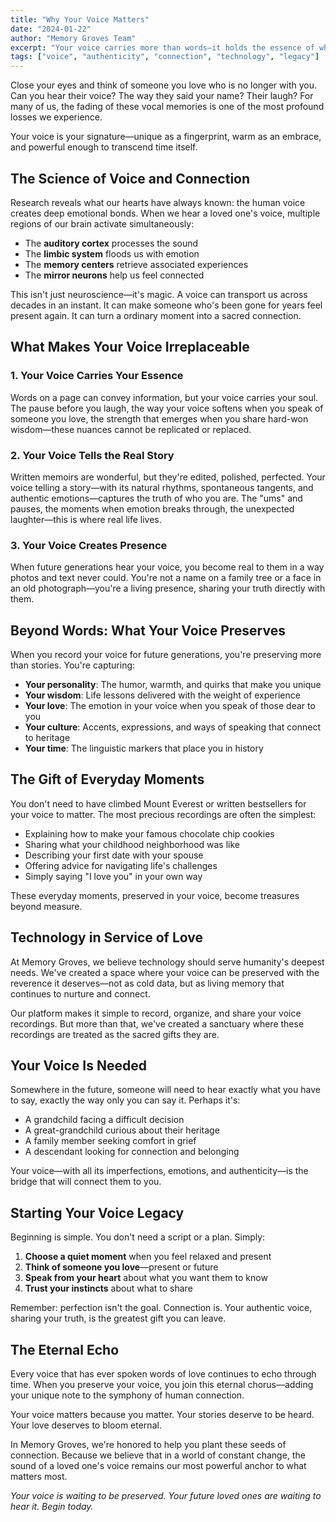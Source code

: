 ```yaml
---
title: "Why Your Voice Matters"
date: "2024-01-22"
author: "Memory Groves Team"
excerpt: "Your voice carries more than words—it holds the essence of who you are. Discover why preserving your authentic voice creates connections that transcend time."
tags: ["voice", "authenticity", "connection", "technology", "legacy"]
---
```


Close your eyes and think of someone you love who is no longer with you. Can you hear their voice? The way they said your name? Their laugh? For many of us, the fading of these vocal memories is one of the most profound losses we experience.

Your voice is your signature—unique as a fingerprint, warm as an embrace, and powerful enough to transcend time itself.

## The Science of Voice and Connection

Research reveals what our hearts have always known: the human voice creates deep emotional bonds. When we hear a loved one's voice, multiple regions of our brain activate simultaneously:

- The **auditory cortex** processes the sound
- The **limbic system** floods us with emotion
- The **memory centers** retrieve associated experiences
- The **mirror neurons** help us feel connected

This isn't just neuroscience—it's magic. A voice can transport us across decades in an instant. It can make someone who's been gone for years feel present again. It can turn a ordinary moment into a sacred connection.

## What Makes Your Voice Irreplaceable

### 1. Your Voice Carries Your Essence

Words on a page can convey information, but your voice carries your soul. The pause before you laugh, the way your voice softens when you speak of someone you love, the strength that emerges when you share hard-won wisdom—these nuances cannot be replicated or replaced.

### 2. Your Voice Tells the Real Story

Written memoirs are wonderful, but they're edited, polished, perfected. Your voice telling a story—with its natural rhythms, spontaneous tangents, and authentic emotions—captures the truth of who you are. The "ums" and pauses, the moments when emotion breaks through, the unexpected laughter—this is where real life lives.

### 3. Your Voice Creates Presence

When future generations hear your voice, you become real to them in a way photos and text never could. You're not a name on a family tree or a face in an old photograph—you're a living presence, sharing your truth directly with them.

## Beyond Words: What Your Voice Preserves

When you record your voice for future generations, you're preserving more than stories. You're capturing:

- **Your personality**: The humor, warmth, and quirks that make you unique
- **Your wisdom**: Life lessons delivered with the weight of experience
- **Your love**: The emotion in your voice when you speak of those dear to you
- **Your culture**: Accents, expressions, and ways of speaking that connect to heritage
- **Your time**: The linguistic markers that place you in history

## The Gift of Everyday Moments

You don't need to have climbed Mount Everest or written bestsellers for your voice to matter. The most precious recordings are often the simplest:

- Explaining how to make your famous chocolate chip cookies
- Sharing what your childhood neighborhood was like
- Describing your first date with your spouse
- Offering advice for navigating life's challenges
- Simply saying "I love you" in your own way

These everyday moments, preserved in your voice, become treasures beyond measure.

## Technology in Service of Love

At Memory Groves, we believe technology should serve humanity's deepest needs. We've created a space where your voice can be preserved with the reverence it deserves—not as cold data, but as living memory that continues to nurture and connect.

Our platform makes it simple to record, organize, and share your voice recordings. But more than that, we've created a sanctuary where these recordings are treated as the sacred gifts they are.

## Your Voice Is Needed

Somewhere in the future, someone will need to hear exactly what you have to say, exactly the way only you can say it. Perhaps it's:

- A grandchild facing a difficult decision
- A great-grandchild curious about their heritage
- A family member seeking comfort in grief
- A descendant looking for connection and belonging

Your voice—with all its imperfections, emotions, and authenticity—is the bridge that will connect them to you.

## Starting Your Voice Legacy

Beginning is simple. You don't need a script or a plan. Simply:

1. **Choose a quiet moment** when you feel relaxed and present
2. **Think of someone you love**—present or future
3. **Speak from your heart** about what you want them to know
4. **Trust your instincts** about what to share

Remember: perfection isn't the goal. Connection is. Your authentic voice, sharing your truth, is the greatest gift you can leave.

## The Eternal Echo

Every voice that has ever spoken words of love continues to echo through time. When you preserve your voice, you join this eternal chorus—adding your unique note to the symphony of human connection.

Your voice matters because you matter. Your stories deserve to be heard. Your love deserves to bloom eternal.

In Memory Groves, we're honored to help you plant these seeds of connection. Because we believe that in a world of constant change, the sound of a loved one's voice remains our most powerful anchor to what matters most.

*Your voice is waiting to be preserved. Your future loved ones are waiting to hear it. Begin today.*